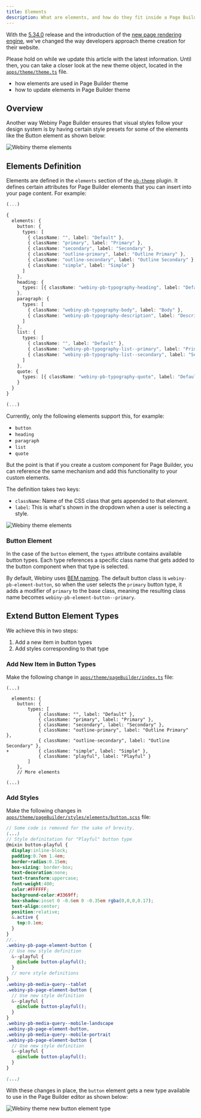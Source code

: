 ```yaml
---
title: Elements
description: What are elements, and how do they fit inside a Page Builder theme.
---
```



<Alert type="danger" title="Article Update In Progress">

  With the [5.34.0](/docs/release-notes/5.34.0/changelog) release and the introduction of the [new page rendering engine](/docs/release-notes/5.34.0/changelog#page-elements-a-brand-new-page-rendering-engine-2898), we've changed the way developers approach theme creation for their website.

  Please hold on while we update this article with the latest information. Until then, you can take a closer look at the new theme object, located in the [`apps/theme/theme.ts`](https://github.com/webiny/webiny-js/blob/v5.34.0/apps/theme/theme.ts) file.

</Alert>

<!-- Always include this section on top of the page. -->

<Alert type="success" title="What You’ll Learn">

- how elements are used in Page Builder theme
- how to update elements in Page Builder theme

</Alert>

## Overview

Another way Webiny Page Builder ensures that visual styles follow your design system is by having certain style presets for some of the elements like the Button element as shown below:

![Webiny theme elements](./images/webiny-theme-elements.gif)

## Elements Definition

Elements are defined in the `elements` section of the [`pb-theme`](../references/plugins#pb-theme) plugin.
It defines certain attributes for Page Builder elements that you can insert into your page content.
For example:

```ts apps/theme/pageBuilder/index.ts
(...)

{
  elements: {
    button: {
      types: [
        { className: "", label: "Default" },
        { className: "primary", label: "Primary" },
        { className: "secondary", label: "Secondary" },
        { className: "outline-primary", label: "Outline Primary" },
        { className: "outline-secondary", label: "Outline Secondary" },
        { className: "simple", label: "Simple" }
      ]
    },
    heading: {
      types: [{ className: "webiny-pb-typography-heading", label: "Default" }]
    },
    paragraph: {
      types: [
        { className: "webiny-pb-typography-body", label: "Body" },
        { className: "webiny-pb-typography-description", label: "Description" }
      ]
    },
    list: {
      types: [
        { className: "", label: "Default" },
        { className: "webiny-pb-typography-list--primary", label: "Primary" },
        { className: "webiny-pb-typography-list--secondary", label: "Secondary" }
      ]
    },
    quote: {
      types: [{ className: "webiny-pb-typography-quote", label: "Default" }]
    }
  }
}

(...)
```

Currently, only the following elements support this, for example:

- `button`
- `heading`
- `paragraph`
- `list`
- `quote`

But the point is that if you create a custom component for Page Builder, you can reference the same mechanism and add this functionality to your custom elements.

The definition takes two keys:

- `className`: Name of the CSS class that gets appended to that element.
- `label`: This is what's shown in the dropdown when a user is selecting a style.

![Webiny theme elements](./images/webiny-theme-elements.gif)

### Button Element

In the case of the `button` element, the `types` attribute contains available button types.
Each type references a specific class name that gets added to the button component when that type is selected.

<Alert type="info">

By default, Webiny uses [BEM naming](http://getbem.com/introduction/).
The default button class is `webiny-pb-element-button`, so when the user selects the `primary` button type,
it adds a modifier of `primary` to the base class, meaning the resulting class name becomes `webiny-pb-element-button--primary`.

</Alert>

## Extend Button Element Types

We achieve this in two steps:

1. Add a new item in button types
2. Add styles corresponding to that type

### Add New Item in Button Types

Make the following change in [`apps/theme/pageBuilder/index.ts`](https://github.com/webiny/webiny-js/blob/next/apps/theme/pageBuilder/index.ts#L21) file:

```diff-ts apps/theme/pageBuilder/index.ts
(...)

  elements: {
    button: {
        types: [
            { className: "", label: "Default" },
            { className: "primary", label: "Primary" },
            { className: "secondary", label: "Secondary" },
            { className: "outline-primary", label: "Outline Primary" },
            { className: "outline-secondary", label: "Outline Secondary" },
+           { className: "simple", label: "Simple" },
            { className: "playful", label: "Playful" }
        ]
    },
    // More elements

(...)
```

### Add Styles

Make the following changes in [`apps/theme/pageBuilder/styles/elements/button.scss`](https://github.com/webiny/webiny-js/blob/next/apps/theme/pageBuilder/styles/elements/button.scss#L39) file:

```scss apps/theme/pageBuilder/styles/elements/button.scss
// Some code is removed for the sake of brevity.
(...)
// Style definitation for "Playful" button type
@mixin button-playful {
  display:inline-block;
  padding:0.7em 1.4em;
  border-radius:0.15em;
  box-sizing: border-box;
  text-decoration:none;
  text-transform:uppercase;
  font-weight:400;
  color:#FFFFFF;
  background-color:#3369ff;
  box-shadow:inset 0 -0.6em 0 -0.35em rgba(0,0,0,0.17);
  text-align:center;
  position:relative;
  &.active {
    top:0.1em;
  }
}
//..
.webiny-pb-page-element-button {
 // Use new style definition
  &--playful {
    @include button-playful();
  }
  // more style definitions
}
.webiny-pb-media-query--tablet
.webiny-pb-page-element-button {
  // Use new style definition
  &--playful {
    @include button-playful();
  }
}
.webiny-pb-media-query--mobile-landscape
.webiny-pb-page-element-button,
.webiny-pb-media-query--mobile-portrait
.webiny-pb-page-element-button {
  // Use new style definition
  &--playful {
    @include button-playful();
  }
}

(...)
```

With these changes in place, the `button` element gets a new type available to use in the Page Builder editor as shown below:

![Webiny theme new button element type](./images/webiny-theme-new-button-type.gif)
